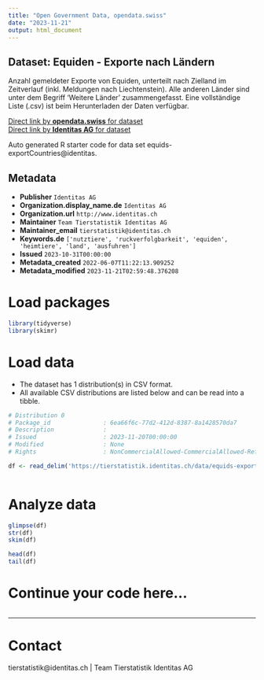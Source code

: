 ```yaml
---
title: "Open Government Data, opendata.swiss"
date: "2023-11-21"
output: html_document
---
```


## Dataset: Equiden - Exporte nach Ländern

Anzahl gemeldeter Exporte von Equiden, unterteilt nach Zielland im Zeitverlauf (inkl. Meldungen nach Liechtenstein). Alle anderen Länder sind unter dem Begriff 'Weitere Länder' zusammengefasst. Eine vollständige Liste (.csv) ist beim Herunterladen der Daten verfügbar.

[Direct link by **opendata.swiss** for dataset](https://opendata.swiss/de/dataset/equiden-exporte-nach-landern)<br>
[Direct link by **Identitas AG** for dataset](https://tierstatistik.identitas.ch/)

Auto generated R starter code for data set equids-exportCountries@identitas.

## Metadata

- **Publisher** `Identitas AG`
- **Organization.display_name.de** `Identitas AG`
- **Organization.url** `http://www.identitas.ch`
- **Maintainer** `Team Tierstatistik Identitas AG`
- **Maintainer_email** `tierstatistik@identitas.ch`
- **Keywords.de** `['nutztiere', 'ruckverfolgbarkeit', 'equiden', 'heimtiere', 'land', 'ausfuhren']`
- **Issued** `2023-10-31T00:00:00`
- **Metadata_created** `2022-06-07T11:22:13.909252`
- **Metadata_modified** `2023-11-21T02:59:48.376208`


# Load packages

```r

library(tidyverse)
library(skimr)

```

# Load data

-   The dataset has 1 distribution(s) in CSV format.
-   All available CSV distributions are listed below and can be read into a tibble.

```r

# Distribution 0
# Package_id               : 6ea66f6c-77d2-412d-8387-8a1428570da7
# Description              : 
# Issued                   : 2023-11-20T00:00:00
# Modified                 : None
# Rights                   : NonCommercialAllowed-CommercialAllowed-ReferenceRequired

df <- read_delim('https://tierstatistik.identitas.ch/data/equids-exportCountries.csv')



```

# Analyze data

```r

glimpse(df)
str(df)
skim(df)

head(df)
tail(df)

```

# Continue your code here...

```r

```

------------------------------------------------------------------------

# Contact

tierstatistik@identitas.ch | Team Tierstatistik Identitas AG
